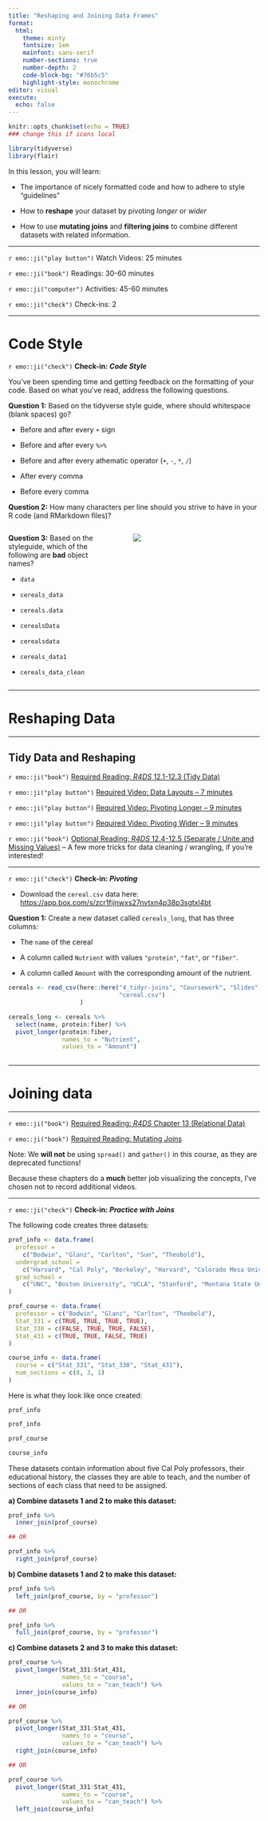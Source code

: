 ```yaml
---
title: "Reshaping and Joining Data Frames"
format: 
  html: 
    theme: minty
    fontsize: 1em
    mainfont: sans-serif
    number-sections: true
    number-depth: 2
    code-block-bg: "#76b5c5"
    highlight-style: monochrome
editor: visual
execute: 
  echo: false
---
```


```r
knitr::opts_chunk$set(echo = TRUE)
### change this if icons local
```

```r
library(tidyverse)
library(flair)
```

In this lesson, you will learn:

-   The importance of nicely formatted code and how to adhere to style "guidelines"

-   How to **reshape** your dataset by pivoting *longer* or *wider*

-   How to use **mutating joins** and **filtering joins** to combine different datasets with related information.

------------------------------------------------------------------------

`r emo::ji("play button")` Watch Videos: 25 minutes

`r emo::ji("book")` Readings: 30-60 minutes

`r emo::ji("computer")` Activities: 45-60 minutes

`r emo::ji("check")` Check-ins: 2

------------------------------------------------------------------------

# Code Style

`r emo::ji("check")` **Check-in: *Code Style***

You've been spending time and getting feedback on the formatting of your code. Based on what you've read, address the following questions.

**Question 1:** Based on the tidyverse style guide, where should whitespace (blank spaces) go?

-   Before and after every `+` sign

-   Before and after every `%>%`

-   Before and after every athematic operator (`+`, `-`, `*`, `/`)

-   After every comma

-   Before every comma

**Question 2:** How many characters per line should you strive to have in your R code (and RMarkdown files)?

::: columns
::: {.column width="40%"}
**Question 3:** Based on the styleguide, which of the following are **bad** object names?

-   `data`

-   `cereals_data`

-   `cereals.data`

-   `cerealsData`

-   `cerealsdata`

-   `cereals_data1`

-   `cereals_data_clean`
:::

::: {.column width="5%"}
:::

::: {.column width="55%"}
![](images/different_cases_horst.png)
:::
:::


------------------------------------------------------------------------

# Reshaping Data

------------------------------------------------------------------------

## Tidy Data and Reshaping

`r emo::ji("book")` [Required Reading: *R4DS* 12.1-12.3 (Tidy Data)](https://r4ds.had.co.nz/tidy-data.html)

`r emo::ji("play button")` [Required Video: Data Layouts -- 7 minutes](http://somup.com/crfFrmF6VQ)

`r emo::ji("play button")` [Required Video: Pivoting Longer -- 9 minutes](http://somup.com/crfF3NF6hg)

`r emo::ji("play button")` [Required Video: Pivoting Wider -- 9 minutes](http://somup.com/crfqebF63k)

`r emo::ji("book")` [Optional Reading: *R4DS* 12.4-12.5 (Separate / Unite and Missing Values)](https://r4ds.had.co.nz/tidy-data.html) -- A few more tricks for data cleaning / wrangling, if you're interested!

------------------------------------------------------------------------

`r emo::ji("check")` **Check-in: *Pivoting***

-   Download the `cereal.csv` data here: <https://app.box.com/s/zcr1fijnwxs27nvtxn4p38p3sgtxl4bt>

**Question 1:** Create a new dataset called `cereals_long`, that has three columns:

-   The `name` of the cereal

-   A column called `Nutrient` with values `"protein"`, `"fat"`, or `"fiber"`.

-   A column called `Amount` with the corresponding amount of the nutrient.

```r

cereals <- read_csv(here::here("4_tidyr-joins", "Coursework", "Slides", 
                               "cereal.csv")
                    )

cereals_long <- cereals %>% 
  select(name, protein:fiber) %>% 
  pivot_longer(protein:fiber, 
               names_to = "Nutrient", 
               values_to = "Amount")
  
```

------------------------------------------------------------------------

# Joining data

------------------------------------------------------------------------

`r emo::ji("book")` [Required Reading: *R4DS* Chapter 13 (Relational Data)](https://r4ds.had.co.nz/relational-data.html)

`r emo::ji("book")` [Required Reading: Mutating Joins](https://www.garrickadenbuie.com/project/tidyexplain/)

::: callout-important
Note: We **will not** be using `spread()` and `gather()` in this course, as they are deprecated functions!
:::

::: callout-note
Because these chapters do a **much** better job visualizing the concepts, I've chosen not to record additional videos.
:::

------------------------------------------------------------------------

`r emo::ji("check")` **Check-in: *Practice with Joins***

The following code creates three datasets:

```r
prof_info <- data.frame(
  professor = 
    c("Bodwin", "Glanz", "Carlton", "Sun", "Theobold"),
  undergrad_school = 
    c("Harvard", "Cal Poly", "Berkeley", "Harvard", "Colorado Mesa University"),
  grad_school = 
    c("UNC", "Boston University", "UCLA", "Stanford", "Montana State University")
)

prof_course <- data.frame(
  professor = c("Bodwin", "Glanz", "Carlton", "Theobold"),
  Stat_331 = c(TRUE, TRUE, TRUE, TRUE),
  Stat_330 = c(FALSE, TRUE, TRUE, FALSE),
  Stat_431 = c(TRUE, TRUE, FALSE, TRUE)
)

course_info <- data.frame(
  course = c("Stat_331", "Stat_330", "Stat_431"),
  num_sections = c(8, 3, 1)
)

```

Here is what they look like once created:

`prof_info`

```r

prof_info

prof_course 

course_info
```

These datasets contain information about five Cal Poly professors, their educational history, the classes they are able to teach, and the number of sections of each class that need to be assigned.

**a) Combine datasets 1 and 2 to make this dataset:**

```r

prof_info %>% 
  inner_join(prof_course)

```

```r
## OR 

prof_info %>%
  right_join(prof_course)

```

**b) Combine datasets 1 and 2 to make this dataset:**

```r

prof_info %>% 
  left_join(prof_course, by = "professor")

```

```r
## OR 

prof_info %>% 
  full_join(prof_course, by = "professor")

```

**c) Combine datasets 2 and 3 to make this dataset:**

```r
prof_course %>%
  pivot_longer(Stat_331:Stat_431, 
               names_to = "course",
               values_to = "can_teach") %>%
  inner_join(course_info)

```

```r
## OR

prof_course %>%
  pivot_longer(Stat_331:Stat_431, 
               names_to = "course",
               values_to = "can_teach") %>%
  right_join(course_info)

## OR

prof_course %>%
  pivot_longer(Stat_331:Stat_431, 
               names_to = "course",
               values_to = "can_teach") %>%
  left_join(course_info)

```
